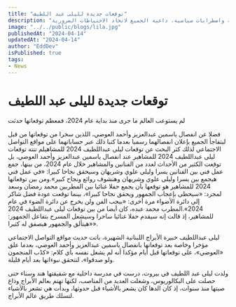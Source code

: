 ```yaml
---
title: "توقعات جديدة لليلى عبد اللطيف"
description: "تكشف ليلى عبد اللطيف توقعات صادمة حول مستقبل العالم، محذرة من كوارث طبيعية واضطرابات سياسية، داعية الجميع لاتخاذ الاحتياطات الضرورية."
image: "../../public/blogs/lila.jpg"
publishedAt: "2024-04-14"
updatedAt: "2024-04-14"
author: "EddDev"
isPublished: true
tags:
- News
---
```


# توقعات جديدة لليلى عبد اللطيف

لم يستوعب العالم ما جرى منذ بداية عام 2024، فمعظم توقعاتها حدثت

فضلا عن انفصال ياسمين عبدالعزيز وأحمد العوضي، اللذين سخرا من توقعاتها من قبل ليتفاجأ الجميع بإعلان انفصالهما رسميا بعدما كتبا ذلك عبر حساباتهما على مواقع التواصل الاجتماعي لذلك كثر البحث عن توقعات ليلى عبداللطيف 2024 للمشاهيلم تنته توقعات ليلى عبداللطيف 2024 للمشاهير عند انفصال ياسمين عبدالعزيز وأحمد العوضي، بل توقعت الكثير من الأحداث لعدد من الفنانين والمشاهير خلال عام 2024، من بينها، جمع عمل فني بين الفنانين يسرا وليلي علوي وشريهان وسيحقق نجاحا كبيرا: «في عمل فني هيجمع بين يسرا وليلى علوي وشريهان وهنشوف روائع ونجاح كبير».ومن بين توقعاتها 2024 للمشاهير هو توقعها بأن يجمع حفلا غنائيا بين المطربين محمد رمضان وسعد لمجرد: «سيحظى بإعجاب الجمهور ويحقق نجاحا كبيرا»، بينما توقعت عودة فضل شاكر إلى دائرة الأضواء مرة أخرى: «بيحب الفن ولن يخرج عن دائرة الضوء في عام 2024».المطرب محمد عبده، كان أيضا من بين توقعات ليلى عبداللطيف 2024 للمشاهير، إذ قالت إنه سيقدم حفلا غنائيا ساحرا وسيشعل المسرح بتفاعل الجمهور: «هيتألق والجمهور هيصفق له كثيرا».

ليلى عبداللطيف خبيرة الأبراج اللبنانية الشهيرة، باتت حديث مواقع التواصل الاجتماعي مؤخرا وخاصة بعد توقعاتها بانفصال ياسمين عبدالعزيز وأحمد العوضي، بعدما علق «العوضي»، على توقعاتها قبل أيام مؤكدا أنه لم يشغل نفسه بأي كلام: «كڈب المنجمون ولو صدقوا»، لتتحقق نبوءاتها بعد أيام قليلة.

ولدت ليلى عبد اللطيف في بيروت، درست في مدرسة داخلية مع شقيقتها هند وسناء حتى حصلت على البكالوريوس، وشغلت العديد من المناصب، لكنها تهتم بعالم الأبراج وذاع صيتها منذ سنوات، إذ كان الدها كان يشعر بالأشياء قبل حدوثها، وبدأت هي تشعر بالأشياء لتسلك طريق عالم الأبراج.
